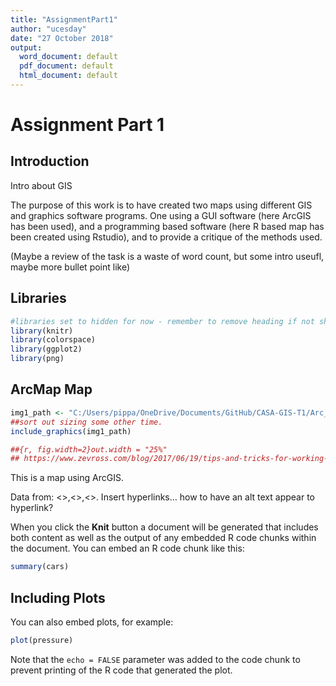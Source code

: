 ```yaml
---
title: "AssignmentPart1"
author: "ucesday"
date: "27 October 2018"
output:
  word_document: default
  pdf_document: default
  html_document: default
---
```

# Assignment Part 1


## Introduction

Intro about GIS 

The purpose of this work is to have created two maps using different GIS and graphics software programs.  One using a GUI software (here ArcGIS has been used), and a programming based software (here R based map has been created using Rstudio), and to provide a critique of the methods used.

(Maybe a review of the task is a waste of word count, but some intro useufl, maybe more bullet point like)



## Libraries 
```r
#libraries set to hidden for now - remember to remove heading if not shown
library(knitr)
library(colorspace)
library(ggplot2)
library(png)
```


## ArcMap Map


```r
img1_path <- "C:/Users/pippa/OneDrive/Documents/GitHub/CASA-GIS-T1/Arc_MTW_IOW1.png"
##sort out sizing some other time. 
include_graphics(img1_path)
```

```r

##{r, fig.width=2}out.width = "25%"
## https://www.zevross.com/blog/2017/06/19/tips-and-tricks-for-working-with-images-and-figures-in-r-markdown-documents/
```



This is a map using ArcGIS.

Data from: <>,<>,<>. Insert hyperlinks... how to have an alt text appear to hyperlink?



When you click the **Knit** button a document will be generated that includes both content as well as the output of any embedded R code chunks within the document. You can embed an R code chunk like this:

```r
summary(cars)
```

## Including Plots

You can also embed plots, for example:

```r
plot(pressure)
```

Note that the `echo = FALSE` parameter was added to the code chunk to prevent printing of the R code that generated the plot.
